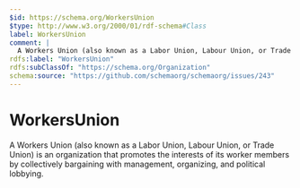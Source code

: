 ```yaml
---
$id: https://schema.org/WorkersUnion
$type: http://www.w3.org/2000/01/rdf-schema#Class
label: WorkersUnion
comment: |
  A Workers Union (also known as a Labor Union, Labour Union, or Trade Union) is an organization that promotes the interests of its worker members by collectively bargaining with management, organizing, and political lobbying.
rdfs:label: "WorkersUnion"
rdfs:subClassOf: "https://schema.org/Organization"
schema:source: "https://github.com/schemaorg/schemaorg/issues/243"
---
```


# WorkersUnion

A Workers Union (also known as a Labor Union, Labour Union, or Trade Union) is an organization that promotes the interests of its worker members by collectively bargaining with management, organizing, and political lobbying.

